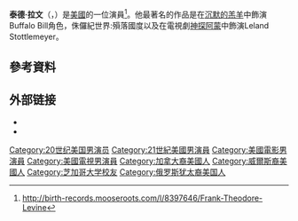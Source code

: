 {{Infobox person
| image       = Ted Levine (1).jpg
| caption     = Levine, December 2008
| birthname   = Frank Theodore Levine 
| birth_date  = {{birth date and age|1957|5|29}}
| birth_place = 美國[[貝利爾_(俄亥俄州)|貝利爾]]
| occupation  = 演員
| yearsactive = 1983–現在
| homepage    = 
| spouse      = Kim Phillips
| children    = 2
}}
'''泰德·拉文'''（{{lang-en|Frank Theodore “Ted” Levine}}，{{bd|1957年|5月29日||}}）是[[美國|美國]]的一位演員<ref>http://birth-records.mooseroots.com/l/8397646/Frank-Theodore-Levine</ref>。他最著名的作品是在[[沉默的羔羊|沉默的羔羊]]中飾演Buffalo Bill角色，侏儸紀世界:殞落國度以及在電視劇[[神探阿蒙|神探阿蒙]]中飾演Leland Stottlemeyer。

==參考資料==
{{Reflist}}

== 外部链接 ==
* {{IMDb name|0505971}}
* {{AllMovie name|42114}}

{{Authority control}}

{{DEFAULTSORT:Levine, Ted}}
[[Category:20世纪美国男演员|Category:20世纪美国男演员]]
[[Category:21世紀美國男演員|Category:21世紀美國男演員]]
[[Category:美國電影男演員|Category:美國電影男演員]]
[[Category:美國電視男演員|Category:美國電視男演員]]
[[Category:加拿大裔美國人|Category:加拿大裔美國人]]
[[Category:威爾斯裔美國人|Category:威爾斯裔美國人]]
[[Category:芝加哥大学校友|Category:芝加哥大学校友]]
[[Category:俄罗斯犹太裔美国人|Category:俄罗斯犹太裔美国人]]